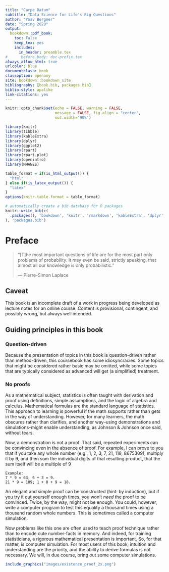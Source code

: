 ```yaml
---
title: "Carpe Datum"
subtitle: "Data Science for Life's Big Questions"
author: "Yoav Bergner"
date: "Spring 2020"
output: 
  bookdown::pdf_book:
    toc: False
    keep_tex: yes
    includes:
      in_header: preamble.tex
#      before_body: doc-prefix.tex
always_allow_html: true
urlcolor: blue
documentclass: book
classoption: openany
site: bookdown::bookdown_site
bibliography: [book.bib, packages.bib]
biblio-style: apalike
link-citations: yes
---
```



```r
knitr::opts_chunk$set(echo = FALSE, warning = FALSE, 
                      message = FALSE, fig.align = "center",
                      out.width='90%')

library(knitr)
library(tibble)
library(kableExtra)
library(dplyr)
library(ggplot2)
library(rpart)
library(rpart.plot)
library(openintro)
library(NHANES)

```

```r

table_format = if(is_html_output()) {
  "html"
} else if(is_latex_output()) {
  "latex"
}
options(knitr.table.format = table_format)

# automatically create a bib database for R packages
knitr::write_bib(c(
  .packages(), 'bookdown', 'knitr', 'rmarkdown', 'kableExtra', 'dplyr', 'ggplot2', 'rpart', 'rpart.plot', 'NHANES', 'openintro'
), 'packages.bib')
```


# Preface {-}


> "[T]he most important questions of life are for the most part only problems of probability. It may even be said, strictly speaking, that almost all our knowledge is only probabilistic."
>
> --- Pierre-Simon Laplace

## Caveat {-}

This book is an incomplete draft of a work in progress being developed as lecture notes for an online course. Content is provisional, contingent, and possibly wrong, but always well intended.

## Guiding principles in this book {-}

### Question-driven {-}

Because the presentation of topics in this book is question-driven rather than method-driven, this coursebook has some idiosyncracies. Some topics that might be considered rather basic may be omitted, while some topics that are typically considered as advanced will get (a simplified) treatment.

### No proofs {-}

As a mathematical subject, statistics is often taught with derivation and proof using definitions, simple assumptions, and the logic of algebra and calculus. Mathematical formulas are the standard language of statistics. This approach to learning is powerful if the math supports rather than gets in the way of understanding. However, for many learners, the math obscures rather than clarifies, and another way--using demonstrations and simulations--might enable understanding, as Johnson & Johnson once said, without tears.

Now, a demonstration is not a proof. That said, repeated experiments can be convincing even in the absence of proof. For example, I can prove to you that if you take any whole number (e.g., 1, 2, 3, 7, 21, 118, 8675309), multiply it by 9, and then sum the individual digits of that resulting product, that the sum itself will be a multiple of 9 

``` 
Example: 
7 * 9 = 63; 6 + 3 = 9.
21 * 9 = 189; 1 + 8 + 9 = 18. 

```

An elegant and simple proof can be constructed (hint: by induction), but if you try it out yourself enough times, you won't *need* the proof to be convinced. Twice, by the way, might not be enough. You could, however, write a computer program to test this equality a thousand times using a thousand random whole numbers. This is sometimes called a computer simulation.

Now problems like this one are often used to teach proof technique rather than to encode cute number-facts in memory. And indeed, for training statisticians, a rigorous mathematical presentation is important. So, for that matter, is computer simulation. For most users of this book, intuition and understanding are the priority, and the ability to derive formulas is not necessary. We will, in due course, bring out some computer simulations.

```r
include_graphics("images/existence_proof_2x.png")
```
